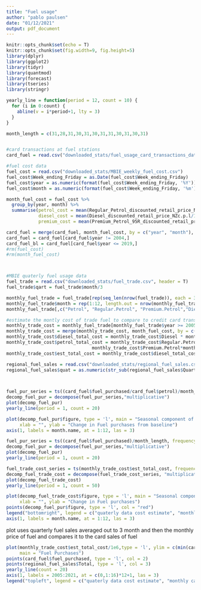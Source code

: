 ```yaml
---
title: "Fuel usage"
author: "pablo paulsen"
date: "01/12/2021"
output: pdf_document
---
```


```r
knitr::opts_chunk$set(echo = T)
knitr::opts_chunk$set(fig.width=9, fig.height=5) 
library(dplyr)
library(ggplot2)
library(tidyr)
library(quantmod)
library(forecast)
library(tseries)
library(stringr)

```

```r

yearly_line = function(period = 12, count = 10) {
  for (i in 0:count) {
    abline(v = i*period+1, lty = 3)
  }
}
```

```r
month_length = c(31,28,31,30,31,30,31,31,30,31,30,31)


#card transactions at fuel stations
card_fuel = read.csv("downloaded_stats/fuel_usage_card_transactions_data.csv", header = T)

#fuel cost data
fuel_cost = read.csv("downloaded_stats/MBIE_weekly_fuel_cost.csv")
fuel_cost$Week_ending_Friday = as.Date(fuel_cost$Week_ending_Friday)
fuel_cost$year = as.numeric(format(fuel_cost$Week_ending_Friday, '%Y'))
fuel_cost$month = as.numeric(format(fuel_cost$Week_ending_Friday, '%m'))

month_fuel_cost = fuel_cost %>% 
  group_by(year, month) %>% 
  summarise(petrol_cost = mean(Regular_Petrol_discounted_retail_price_NZc.p.l/100),
            diesel_cost = mean(Diesel_discounted_retail_price_NZc.p.l/100),
            premium_cost = mean(Premium_Petrol_95R_discounted_retail_price_NZc.p.l/100))

card_fuel = merge(card_fuel, month_fuel_cost, by = c("year", "month"), sort = FALSE)
card_fuel = card_fuel[card_fuel$year != 2004,]
card_fuel_bl = card_fuel[card_fuel$year <= 2019,]
#rm(fuel_cost)
#rm(month_fuel_cost)



#MBIE quaterly fuel usage data
fuel_trade = read.csv("downloaded_stats/fuel_trade.csv", header = T)
fuel_trade$qart = fuel_trade$month/3

monthly_fuel_trade = fuel_trade[rep(seq_len(nrow(fuel_trade)), each = 3), ]
monthly_fuel_trade$month = rep(1:12, length.out = nrow(monthly_fuel_trade))
monthly_fuel_trade[,c("Petrol", "Regular.Petrol", "Premium.Petrol","Diesel")] = monthly_fuel_trade[,c("Petrol", "Regular.Petrol", "Premium.Petrol","Diesel")]/3

#estimate the montly cost of trade fuel to compare to credit card transactions
monthly_trade_cost = monthly_fuel_trade[monthly_fuel_trade$year >= 2005, c("year", "month", "Regular.Petrol","Premium.Petrol", "Diesel")]
monthly_trade_cost = merge(monthly_trade_cost, month_fuel_cost, by = c("year", "month"), sort = FALSE)
monthly_trade_cost$diesel_total_cost = monthly_trade_cost$Diesel * monthly_trade_cost$diesel_cost
monthly_trade_cost$petrol_total_cost = monthly_trade_cost$Regular.Petrol*monthly_trade_cost$petrol_cost +
                                monthly_trade_cost$Premium.Petrol*monthly_trade_cost$premium_cost
monthly_trade_cost$est_total_cost = monthly_trade_cost$diesel_total_cost + monthly_trade_cost$petrol_total_cost

regional_fuel_sales = read.csv("downloaded_stats/regional_fuel_sales.csv", header = T)
regional_fuel_sales$quat = as.numeric(str_sub(regional_fuel_sales$Quarter, -1))

                                
```


```r
fuel_pur_series = ts((card_fuel$fuel_purchased/card_fuel$petrol)/month_length, frequency = 12)
decomp_fuel_pur = decompose(fuel_pur_series,"multiplicative")
plot(decomp_fuel_pur)
yearly_line(period = 1, count = 20)
```


```r
plot(decomp_fuel_pur$figure, type = 'l', main = "Seasonal component of Fuel purchases", xaxt = "n",
     xlab = "", ylab = "Change in Fuel purchases from baseline")
axis(1, labels = month.name, at = 1:12, las = 3)
```

```r
fuel_pur_series = ts((card_fuel$fuel_purchased)/month_length, frequency = 12)
decomp_fuel_pur = decompose(fuel_pur_series,"multiplicative")
plot(decomp_fuel_pur)
yearly_line(period = 1, count = 20)
```
```r
fuel_trade_cost_series = ts(monthly_trade_cost$est_total_cost, frequency = 12)
decomp_fuel_trade_cost = decompose(fuel_trade_cost_series, "multiplicative")
plot(decomp_fuel_trade_cost)
yearly_line(period = 1, count = 50)
```

```r
plot(decomp_fuel_trade_cost$figure, type = 'l', main = "Seasonal component of Fuel purchases", xaxt = "n",
     xlab = "", ylab = "Change in Fuel purchases")
points(decomp_fuel_pur$figure, type = 'l', col = "red")
legend("bottomright", legend = c("quaterly data cost estimate", "monthly card purchases"), col = 1:2, lty = 1)
axis(1, labels = month.name, at = 1:12, las = 3)
```
plot uses quarterly fuel sales averaged out to 3 month and then the monthly price of fuel and compares it to the card sales of fuel
```r
plot(monthly_trade_cost$est_total_cost/1e6,type = 'l', ylim = c(min(card_fuel$fuel_purchased), max(monthly_trade_cost$est_total_cost/1e6)), xaxt = "n", xlab = "", ylab = "Fuel purchases (Million $)",
     main = "Fuel Purchases")
points(card_fuel$fuel_purchased, type = 'l', col = 2)
points(regional_fuel_sales$Total, type = 'l', col = 3)
yearly_line(count = 20)
axis(1, labels = 2005:2021, at = c(0,1:16)*12+1, las = 3)
legend("topleft", legend = c("quaterly data cost estimate", "monthly card purchases"), col = 1:2, lty = 1)
```



